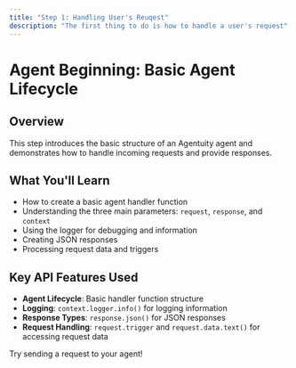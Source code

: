 ```yaml
---
title: "Step 1: Handling User's Reuqest"
description: "The first thing to do is how to handle a user's request"
---
```



# Agent Beginning: Basic Agent Lifecycle

## Overview
This step introduces the basic structure of an Agentuity agent and demonstrates how to handle incoming requests and provide responses.

## What You'll Learn
- How to create a basic agent handler function
- Understanding the three main parameters: `request`, `response`, and `context`
- Using the logger for debugging and information
- Creating JSON responses
- Processing request data and triggers

## Key API Features Used
- **Agent Lifecycle**: Basic handler function structure
- **Logging**: `context.logger.info()` for logging information
- **Response Types**: `response.json()` for JSON responses
- **Request Handling**: `request.trigger` and `request.data.text()` for accessing request data

Try sending a request to your agent!